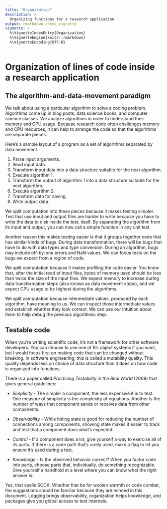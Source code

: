 ```yaml
---
title: "Organization"
description: >
  Organizing functions for a research application
output: rmarkdown::html_vignette
vignette: >
  %\VignetteIndexEntry{Organization}
  %\VignetteEngine{knitr::rmarkdown}
  %\VignetteEncoding{UTF-8}
---
```



# Organization of lines of code inside a research application

## The algorithm-and-data-movement paradigm

We talk about using a particular algorithm to solve a coding problem. Algorithms come up in blog posts, data science books, and computer science classes. We analyze algorithms in order to understand their memory and CPU usage. Because research code often challenges memory and CPU resources, it can help to arrange the code so that the algorithms are separate pieces.

Here's a sample layout of a program as a set of algorithms separated by data movement.

1.  Parse input arguments.
2.  Read input data.
3.  Transform input data into a data structure suitable for the next algorithm.
4.  Execute algorithm 1.
5.  Transform the output of algorithm 1 into a data structure suitable for the next algorithm.
6.  Execute algorithm 2.
7.  Transform data for saving.
8.  Write output data.

We split computation into these pieces because it makes testing simpler. Test that use input and output files are harder to write because you have to write the data to disk inside the test, itself. By separating the algorithm from its input and output, you can now call a simple function in any unit test.

Another reason this makes testing easier is that it groups together code that has similar kinds of bugs. During data transformation, there will be bugs that have to do with data types and type conversion. During an algorithm, bugs may include off-by-one errors and NaN values. We can focus tests on the bugs we expect from a region of code.

We split computation because it makes profiling the code easier. You know that, after the initial read of input files, bytes of memory used should be less than twice the size of the input files. We expect memory to increase during data transformation steps (also known as data movement steps), and we expect CPU usage to be highest during the algorithms.

We split computation because intermediate values, produced by each algorithm, have meaning to us. We can inspect those intermediate values and establish whether they look correct. We can use our intuition about them to help debug the previous algorithmic step.


## Testable code

When you're writing scientific code, it's not a framework for other software developers. You can choose to use one of R's object systems if you want, but I would focus first on making code that can be changed without breaking. In software engineering, this is called a mutability quality. This quality depends less on choice of data structure than it does on how code is organized into functions.

There is a paper called _Practicing Testability in the Real World_ (2009) that gives general guidelines:

- *Simplicity* - The simpler a component, the less expensive it is to test. One measure of simplicity is the complexity of equations. Another is the number of ways that component sends or receives data from other components.

- *Observability* - While hiding state is good for reducing the number of connections among components, showing state makes it easier to track and test that a component does what's expected.

- *Control* - If a component does a lot, give yourself a way to exercise all of its parts. If there is a code path that's rarely used, make a flag to let you ensure it's used during a test.

- *Knowledge* - Is the observed behavior correct? When you factor code into parts, choose parts that, individually, do something recognizable. Give yourself a handhold at a level where you can know what the right answer is.

Yes, that spells SOCK. Whether that be for woolen warmth or code combat, the suggestions should be familiar because they are echoed in this document. Logging brings observability, organization helps knowledge, and packages give you global access to test internals.
